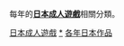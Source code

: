 {{Adultgame-YearCat}}
每年的'''[[日本成人遊戲|日本成人遊戲]]'''相關分類。

[[Category:日本成人遊戲|]]
[[Category:各年电子游戏|*]]
[[Category:各年日本作品|]]